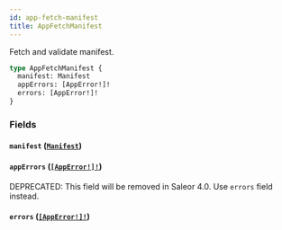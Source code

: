 ```yaml
---
id: app-fetch-manifest
title: AppFetchManifest
---
```


Fetch and validate manifest.

```graphql
type AppFetchManifest {
  manifest: Manifest
  appErrors: [AppError!]!
  errors: [AppError!]!
}
```

### Fields

#### `manifest` ([`Manifest`](../../../developer/api-reference/objects/manifest))

#### `appErrors` ([`[AppError!]!`](../../../developer/api-reference/objects/app-error))

<span class="badge badge--warning">DEPRECATED: This field will be removed in Saleor 4.0. Use `errors` field instead.</span>

#### `errors` ([`[AppError!]!`](../../../developer/api-reference/objects/app-error))

